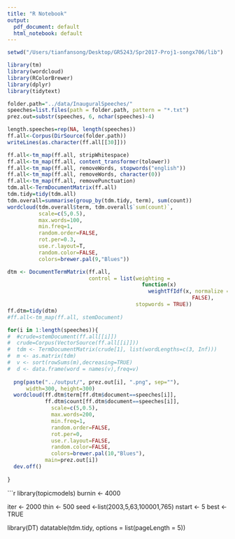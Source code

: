 ```yaml
---
title: "R Notebook"
output:
  pdf_document: default
  html_notebook: default
---
```

```r
setwd("/Users/tianfansong/Desktop/GR5243/Spr2017-Proj1-songx706/lib")

library(tm)
library(wordcloud)
library(RColorBrewer)
library(dplyr)
library(tidytext)

folder.path="../data/InauguralSpeeches/"
speeches=list.files(path = folder.path, pattern = "*.txt")
prez.out=substr(speeches, 6, nchar(speeches)-4)

length.speeches=rep(NA, length(speeches))
ff.all<-Corpus(DirSource(folder.path))
writeLines(as.character(ff.all[[30]]))

ff.all<-tm_map(ff.all, stripWhitespace)
ff.all<-tm_map(ff.all, content_transformer(tolower))
ff.all<-tm_map(ff.all, removeWords, stopwords("english"))
ff.all<-tm_map(ff.all, removeWords, character(0))
ff.all<-tm_map(ff.all, removePunctuation)
tdm.all<-TermDocumentMatrix(ff.all)
tdm.tidy=tidy(tdm.all)
tdm.overall=summarise(group_by(tdm.tidy, term), sum(count))
wordcloud(tdm.overall$term, tdm.overall$`sum(count)`,
          scale=c(5,0.5),
          max.words=100,
          min.freq=1,
          random.order=FALSE,
          rot.per=0.3,
          use.r.layout=T,
          random.color=FALSE,
          colors=brewer.pal(9,"Blues"))

dtm <- DocumentTermMatrix(ff.all,
                          control = list(weighting =
                                           function(x)
                                             weightTfIdf(x, normalize =
                                                           FALSE),
                                         stopwords = TRUE))
ff.dtm=tidy(dtm)
#ff.all<-tm_map(ff.all, stemDocument)

for(i in 1:length(speeches)){
#  #crude=stemDocument(ff.all[[i]])
#  crude=Corpus(VectorSource(ff.all[[i]]))
#  tdm <- TermDocumentMatrix(crude[1], list(wordLengths=c(3, Inf)))
#  m <- as.matrix(tdm)
#  v <- sort(rowSums(m),decreasing=TRUE)
#  d <- data.frame(word = names(v),freq=v)
  
  png(paste("../output/", prez.out[i], ".png", sep=""),
      width=300, height=300)
  wordcloud(ff.dtm$term[ff.dtm$document==speeches[i]],
            ff.dtm$count[ff.dtm$document==speeches[i]],
              scale=c(5,0.5),
              max.words=200,
              min.freq=1,
              random.order=FALSE,
              rot.per=0,
              use.r.layout=FALSE,
              random.color=FALSE,
              colors=brewer.pal(10,"Blues"), 
            main=prez.out[i])
  dev.off()
  
}
```


```r
library(topicmodels)
burnin <- 4000


iter <- 2000
thin <- 500
seed <-list(2003,5,63,100001,765)
nstart <- 5
best <- TRUE

library(DT)
datatable(tdm.tidy, options = list(pageLength = 5))
